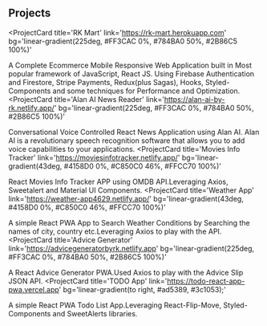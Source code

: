 ## Projects

<ProjectCard
  title='RK Mart'
  link='https://rk-mart.herokuapp.com'
  bg='linear-gradient(225deg, #FF3CAC 0%, #784BA0 50%, #2B86C5 100%)'
>
  A Complete Ecommerce Mobile Responsive Web Application built in Most popular
  framework of JavaScript, React JS. Using Firebase Authentication and
  Firestore, Stripe Payments, Redux(plus Sagas), Hooks, Styled-Components and
  some techniques for Performance and Optimization.
</ProjectCard>
<ProjectCard
  title='Alan AI News Reader'
  link='https://alan-ai-by-rk.netlify.app/'
  bg='linear-gradient(225deg, #FF3CAC 0%, #784BA0 50%, #2B86C5 100%)'
>
  Conversational Voice Controlled React News Application using Alan AI. Alan AI
  is a revolutionary speech recognition software that allows you to add voice
  capabilities to your applications.
</ProjectCard>
<ProjectCard
  title='Movies Info Tracker'
  link='https://moviesinfotracker.netlify.app/'
  bg='linear-gradient(43deg, #4158D0 0%, #C850C0 46%, #FFCC70 100%)'
>
  React Movies Info Tracker APP using OMDB API.Leveraging Axios, Sweetalert and
  Material UI Components.
</ProjectCard>
<ProjectCard
  title='Weather App'
  link='https://weather-app4629.netlify.app/'
  bg='linear-gradient(43deg, #4158D0 0%, #C850C0 46%, #FFCC70 100%)'
>
  A simple React PWA App to Search Weather Conditions by Searching the names of
  city, country etc.Leveraging Axios to play with the API.
</ProjectCard>
<ProjectCard
  title='Advice Generator'
  link='https://advicegeneratorbyrk.netlify.app'
  bg='linear-gradient(225deg, #FF3CAC 0%, #784BA0 50%, #2B86C5 100%)'
>
  A React Advice Generator PWA.Used Axios to play with the Advice Slip JSON API.
</ProjectCard>
<ProjectCard
  title='TODO App'
  link='https://todo-react-app-pwa.vercel.app'
  bg='linear-gradient(to right, #ad5389, #3c1053);'
>
  A simple React PWA Todo List App.Leveraging React-Flip-Move, Styled-Components
  and SweetAlerts libraries.
</ProjectCard>
